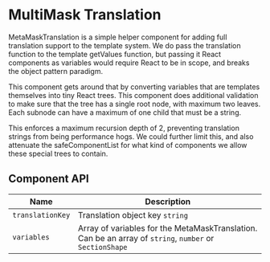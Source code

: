 

# MultiMask Translation

MetaMaskTranslation is a simple helper component for adding full translation
support to the template system. We do pass the translation function to the
template getValues function, but passing it React components as variables
would require React to be in scope, and breaks the object pattern paradigm.

This component gets around that by converting variables that are templates
themselves into tiny React trees. This component does additional validation
to make sure that the tree has a single root node, with maximum two leaves.
Each subnode can have a maximum of one child that must be a string.

This enforces a maximum recursion depth of 2, preventing translation strings
from being performance hogs. We could further limit this, and also attenuate
the safeComponentList for what kind of components we allow these special
trees to contain.

<Canvas>
  <Story id="ui-components-app-metamask-translation-metamask-translation-stories-js--default-story" />
</Canvas>

## Component API

<!--
ArgsTable doesn't work with SectionShape
<ArgsTable of={MetaMaskTranslation} />
-->

| Name             | Description                                                                                             |
| ---------------- | ------------------------------------------------------------------------------------------------------- |
| `translationKey` | Translation object key `string`                                                                         |
| `variables`      | Array of variables for the MetaMaskTranslation. Can be an array of `string`, `number` or `SectionShape` |
